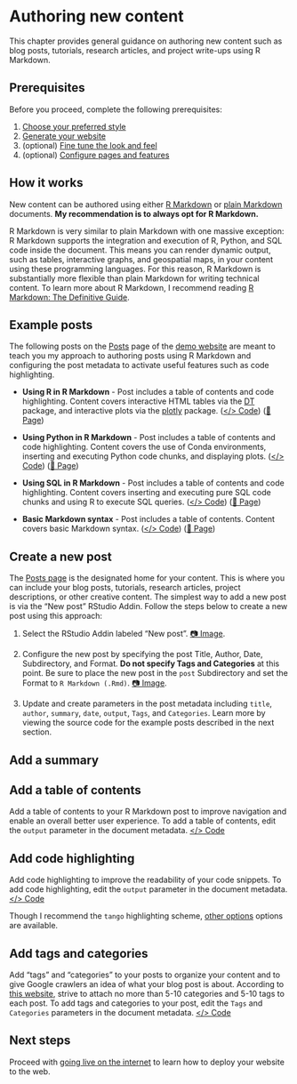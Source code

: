 # Authoring new content {#content}

This chapter provides general guidance on authoring new content such as blog posts, tutorials, research articles, and project write-ups using R Markdown.

## Prerequisites

Before you proceed, complete the following prerequisites:

1. [Choose your preferred style](#choose-theme)
2. [Generate your website](#generate)
3. (optional) [Fine tune the look and feel](#fine-tune)
4. (optional) [Configure pages and features](#pages-features)

## How it works

New content can be authored using either [R Markdown](https://bookdown.org/yihui/rmarkdown/html-document.html) or [plain Markdown](https://www.markdownguide.org/getting-started/) documents. **My recommendation is to always opt for R Markdown.** 

R Markdown is very similar to plain Markdown with one massive exception: R Markdown supports the integration and execution of R, Python, and SQL code inside the document. This means you can render dynamic output, such as tables, interactive graphs, and geospatial maps, in your content using these programming languages. For this reason, R Markdown is substantially more flexible than plain Markdown for writing technical content. To learn more about R Markdown, I recommend reading [R Markdown: The Definitive Guide](https://bookdown.org/yihui/rmarkdown/).

## Example posts

The following posts on the [Posts](https://r4sites-anatole-custom.netlify.app/post/) page of the [demo website](https://r4sites-anatole-custom.netlify.app/) are meant to teach you my approach to authoring posts using R Markdown and configuring the post metadata to activate useful features such as code highlighting.

- **Using R in R Markdown** - Post includes a table of contents and code highlighting. Content covers interactive HTML tables via the [DT](https://rstudio.github.io/DT/) package, and interactive plots via the [plotly](https://plotly.com/r/) package. ([</> Code](https://github.com/dannymorris/r4sites-anatole-custom/blob/master/content/english/post/2021-04-22-sample-post-using-r-in-r-markdown/index.en.Rmd)) ([📄 Page](https://r4sites-anatole-custom.netlify.app/post/2021-04-22-sample-post-using-r-in-r-markdown/))

- **Using Python in R Markdown** - Post includes a table of contents and code highlighting. Content covers the use of Conda environments, inserting and executing Python code chunks, and displaying plots. ([</> Code](https://github.com/dannymorris/r4sites-anatole-custom/blob/master/content/english/post/2021-04-30-sample-post-using-python-in-r-markdown/index.en.Rmd)) ([📄 Page](https://r4sites-anatole-custom.netlify.app/post/2021-04-30-sample-post-using-python-in-r-markdown/))

- **Using SQL in R Markdown** - Post includes a table of contents and code highlighting. Content covers inserting and executing pure SQL code chunks and using R to execute SQL queries. ([</> Code](https://github.com/dannymorris/r4sites-anatole-custom/blob/master/content/english/post/2021-04-30-sample-post-using-sql-in-r-markdown/index.en.Rmd)) ([📄 Page](https://r4sites-anatole-custom.netlify.app/post/2021-04-30-sample-post-using-sql-in-r-markdown/))

- **Basic Markdown syntax** - Post includes a table of contents. Content covers basic Markdown syntax. ([</> Code](https://github.com/dannymorris/r4sites-anatole-custom/blob/master/content/english/post/2021-04-30-sample-post-basic-markdown-syntax/index.en.Rmd)) ([📄 Page](https://r4sites-anatole-custom.netlify.app/post/2021-04-30-sample-post-basic-markdown-syntax/))

## Create a new post

The [Posts page](https://r4sites-anatole-custom.netlify.app/post/) is the designated home for your content. This is where you can include your blog posts, tutorials, research articles, project descriptions, or other creative content. The simplest way to add a new post is via the "New post" RStudio Addin. Follow the steps below to create a new post using this approach:

1. Select the RStudio Addin labeled "New post". [📷 Image](https://i.imgur.com/S9dl4DZ.png). 

2. Configure the new post by specifying the post Title, Author, Date, Subdirectory, and Format. **Do not specify Tags and Categories** at this point. Be sure to place the new post in the `post` Subdirectory and set the Format to `R Markdown (.Rmd)`. [📷 Image](https://i.imgur.com/ciCv6yC.png).

3. Update and create parameters in the post metadata including `title`, `author`, `summary`, `date`, `output`, `Tags`, and `Categories`. Learn more by viewing the source code for the example posts described in the next section.

## Add a summary

## Add a table of contents

Add a table of contents to your R Markdown post to improve navigation and enable an overall better user experience. To add a table of contents, edit the `output` parameter in the document metadata. [</> Code](https://github.com/dannymorris/r4sites-anatole-custom/blob/master/content/english/post/2021-04-22-sample-post-using-r-in-r-markdown/index.en.Rmd#L6-L9)

## Add code highlighting

Add code highlighting to improve the readability of your code snippets. To add code highlighting, edit the `output` parameter in the document metadata. [</> Code](https://github.com/dannymorris/r4sites-anatole-custom/blob/master/content/english/post/2021-04-22-sample-post-using-r-in-r-markdown/index.en.Rmd#L6-L9)

Though I recommend the `tango` highlighting scheme, [other options](https://bookdown.org/yihui/rmarkdown/) options are available.

## Add tags and categories

Add "tags" and "categories" to your posts to organize your content and to give Google crawlers an idea of what your blog post is about. According to [this website](https://databox.com/categories-vs-tags-for-seo), strive to attach no more than 5-10 categories and 5-10 tags to each post. To add tags and categories to your post, edit the `Tags` and `Categories` parameters in the document metadata. [</> Code](https://github.com/dannymorris/r4sites-anatole-custom/blob/master/content/english/post/2021-04-22-sample-post-using-r-in-r-markdown/index.en.Rmd#L24-L25)

## Next steps

Proceed with [going live on the internet](#deploy) to learn how to deploy your website to the web.

